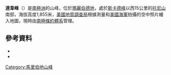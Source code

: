 {{Coord|75|53|S|115|45|W|source:GNIS|display=title}}

'''達韋峰'''（{{lang-en|Davey Peak}}）是[[南極洲|南極洲]]的山峰，位於[[瑪麗伯德地|瑪麗伯德地]]，處於[[斯卡德峰|斯卡德峰]]以西15公里的[[托尼山|托尼山]]南部，海拔高度1,855米，[[美國地質調查局|美國地質調查局]]根據測量和[[美國海軍|美國海軍]]拍攝的空中照片繪入地圖，現時由[[南極條約體系|南極條約體系]]管理。

==參考資料==
*{{cite gnis | type = antarid | id = 3550| name = Davey Peak| accessdate = 2011-12-27}}
*{{usgs-gazetteer|id=3550}}

{{DEFAULTSORT:Davey Peak}}
[[Category:馬里伯地山峰|Category:馬里伯地山峰]]


{{MarieByrdLand-geo-stub}}
